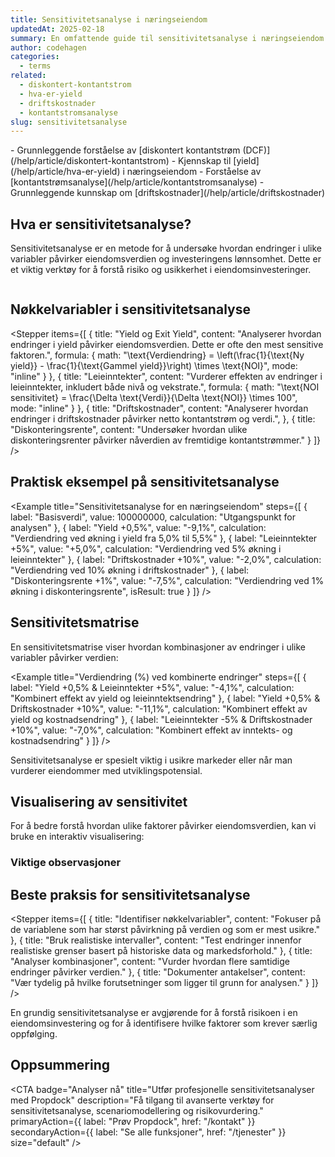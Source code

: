```yaml
---
title: Sensitivitetsanalyse i næringseiendom
updatedAt: 2025-02-18
summary: En omfattende guide til sensitivitetsanalyse i næringseiendom - forstå hvordan ulike faktorer påvirker eiendomsverdien.
author: codehagen
categories:
  - terms
related:
  - diskontert-kontantstrom
  - hva-er-yield
  - driftskostnader
  - kontantstromsanalyse
slug: sensitivitetsanalyse
---
```


<Prerequisites>
  - Grunnleggende forståelse av [diskontert kontantstrøm (DCF)](/help/article/diskontert-kontantstrom)
  - Kjennskap til [yield](/help/article/hva-er-yield) i næringseiendom
  - Forståelse av [kontantstrømsanalyse](/help/article/kontantstromsanalyse)
  - Grunnleggende kunnskap om [driftskostnader](/help/article/driftskostnader)
</Prerequisites>

## Hva er sensitivitetsanalyse?

Sensitivitetsanalyse er en metode for å undersøke hvordan endringer i ulike variabler påvirker eiendomsverdien og investeringens lønnsomhet. Dette er et viktig verktøy for å forstå risiko og usikkerhet i eiendomsinvesteringer.

<Math 
  formula="\text{Sensitivitet} = \frac{\text{Prosentvis endring i resultat}}{\text{Prosentvis endring i variabel}} \times 100"
  description="Formel for å beregne sensitivitet - viser hvor mye resultatet endres når en variabel endres"
/>

## Nøkkelvariabler i sensitivitetsanalyse

<Stepper
  items={[
    {
      title: "Yield og Exit Yield",
      content: "Analyserer hvordan endringer i yield påvirker eiendomsverdien. Dette er ofte den mest sensitive faktoren.",
      formula: {
        math: "\\text{Verdiendring} = \\left(\\frac{1}{\\text{Ny yield}} - \\frac{1}{\\text{Gammel yield}}\\right) \\times \\text{NOI}",
        mode: "inline"
      }
    },
    {
      title: "Leieinntekter",
      content: "Vurderer effekten av endringer i leieinntekter, inkludert både nivå og vekstrate.",
      formula: {
        math: "\\text{NOI sensitivitet} = \\frac{\\Delta \\text{Verdi}}{\\Delta \\text{NOI}} \\times 100",
        mode: "inline"
      }
    },
    {
      title: "Driftskostnader",
      content: "Analyserer hvordan endringer i driftskostnader påvirker netto kontantstrøm og verdi.",
    },
    {
      title: "Diskonteringsrente",
      content: "Undersøker hvordan ulike diskonteringsrenter påvirker nåverdien av fremtidige kontantstrømmer."
    }
  ]}
/>

## Praktisk eksempel på sensitivitetsanalyse

<Example
  title="Sensitivitetsanalyse for en næringseiendom"
  steps={[
    {
      label: "Basisverdi",
      value: 100000000,
      calculation: "Utgangspunkt for analysen"
    },
    {
      label: "Yield +0,5%",
      value: "-9,1%",
      calculation: "Verdiendring ved økning i yield fra 5,0% til 5,5%"
    },
    {
      label: "Leieinntekter +5%",
      value: "+5,0%",
      calculation: "Verdiendring ved 5% økning i leieinntekter"
    },
    {
      label: "Driftskostnader +10%",
      value: "-2,0%",
      calculation: "Verdiendring ved 10% økning i driftskostnader"
    },
    {
      label: "Diskonteringsrente +1%",
      value: "-7,5%",
      calculation: "Verdiendring ved 1% økning i diskonteringsrente",
      isResult: true
    }
  ]}
/>

## Sensitivitetsmatrise

En sensitivitetsmatrise viser hvordan kombinasjoner av endringer i ulike variabler påvirker verdien:

<Example
  title="Verdiendring (%) ved kombinerte endringer"
  steps={[
    {
      label: "Yield +0,5% & Leieinntekter +5%",
      value: "-4,1%",
      calculation: "Kombinert effekt av yield og leieinntektsendring"
    },
    {
      label: "Yield +0,5% & Driftskostnader +10%",
      value: "-11,1%",
      calculation: "Kombinert effekt av yield og kostnadsendring"
    },
    {
      label: "Leieinntekter -5% & Driftskostnader +10%",
      value: "-7,0%",
      calculation: "Kombinert effekt av inntekts- og kostnadsendring"
    }
  ]}
/>

<Note variant="info">
  Sensitivitetsanalyse er spesielt viktig i usikre markeder eller når man vurderer eiendommer med utviklingspotensial.
</Note>

## Visualisering av sensitivitet

For å bedre forstå hvordan ulike faktorer påvirker eiendomsverdien, kan vi bruke en interaktiv visualisering:

<DcfChart
  rentalIncome={10000000}
  operatingCosts={2000000}
  discountRate={7.0}
  exitYield={5.0}
  years={5}
  growthRate={2.0}
/>

### Viktige observasjoner

<Summary
  title="Nøkkelinnsikter fra sensitivitetsanalysen"
  points={[
    {
      title: "Yield-sensitivitet",
      description: "Yield er ofte den mest sensitive faktoren, spesielt for stabile eiendommer",
      iconName: "barChart"
    },
    {
      title: "Inntektseffekt",
      description: "Endringer i leieinntekter har en direkte og betydelig påvirkning på verdien",
      iconName: "lineChart"
    },
    {
      title: "Kostnadseffekt",
      description: "Driftskostnader har typisk mindre påvirkning enn inntekter og yield",
      iconName: "scales"
    },
    {
      title: "Kombinerte effekter",
      description: "Flere samtidige endringer kan forsterke eller motvirke hverandre",
      iconName: "lightbulb"
    }
  ]}
/>

## Beste praksis for sensitivitetsanalyse

<Stepper
  items={[
    {
      title: "Identifiser nøkkelvariabler",
      content: "Fokuser på de variablene som har størst påvirkning på verdien og som er mest usikre."
    },
    {
      title: "Bruk realistiske intervaller",
      content: "Test endringer innenfor realistiske grenser basert på historiske data og markedsforhold."
    },
    {
      title: "Analyser kombinasjoner",
      content: "Vurder hvordan flere samtidige endringer påvirker verdien."
    },
    {
      title: "Dokumenter antakelser",
      content: "Vær tydelig på hvilke forutsetninger som ligger til grunn for analysen."
    }
  ]}
/>

<Note variant="success">
  En grundig sensitivitetsanalyse er avgjørende for å forstå risikoen i en eiendomsinvestering og for å identifisere hvilke faktorer som krever særlig oppfølging.
</Note>

## Oppsummering

<Summary
  title="Hovedpunkter om sensitivitetsanalyse"
  points={[
    {
      title: "Risikovurdering",
      description: "Hjelper med å identifisere og kvantifisere risikofaktorer",
      iconName: "barChart"
    },
    {
      title: "Beslutningsstøtte",
      description: "Gir bedre grunnlag for investeringsbeslutninger",
      iconName: "scales"
    },
    {
      title: "Scenarioplanlegging",
      description: "Muliggjør testing av ulike fremtidsscenarier",
      iconName: "lineChart"
    },
    {
      title: "Risikostyring",
      description: "Bidrar til bedre risikostyring og oppfølging",
      iconName: "lightbulb"
    }
  ]}
/>

<CTA
  badge="Analyser nå"
  title="Utfør profesjonelle sensitivitetsanalyser med Propdock"
  description="Få tilgang til avanserte verktøy for sensitivitetsanalyse, scenariomodellering og risikovurdering."
  primaryAction={{
    label: "Prøv Propdock",
    href: "/kontakt"
  }}
  secondaryAction={{
    label: "Se alle funksjoner",
    href: "/tjenester"
  }}
  size="default"
/> 